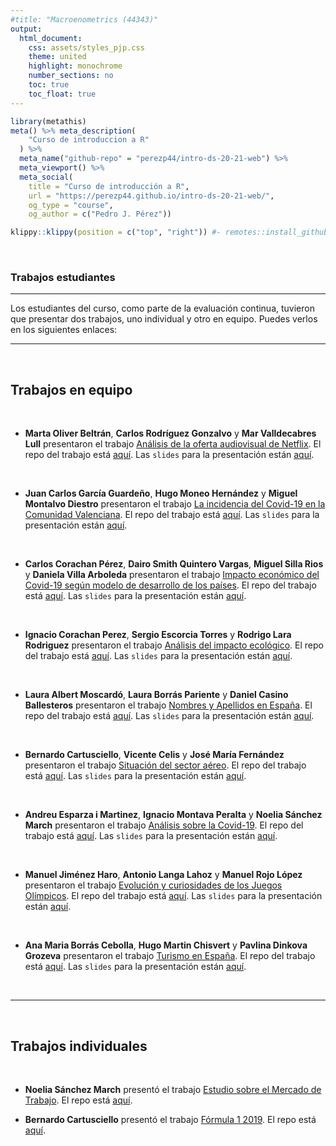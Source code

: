 ```yaml
---
#title: "Macroenometrics (44343)"
output:
  html_document:
    css: assets/styles_pjp.css
    theme: united
    highlight: monochrome 
    number_sections: no
    toc: true
    toc_float: true
---
```



```r
library(metathis)
meta() %>% meta_description(
    "Curso de introduccion a R"
  ) %>% 
  meta_name("github-repo" = "perezp44/intro-ds-20-21-web") %>% 
  meta_viewport() %>% 
  meta_social(
    title = "Curso de introducción a R",
    url = "https://perezp44.github.io/intro-ds-20-21-web/",
    og_type = "course",
    og_author = c("Pedro J. Pérez"))
```



```r
klippy::klippy(position = c("top", "right")) #- remotes::install_github("rlesur/klippy")
```


<br>

### Trabajos estudiantes

-----------------------------------

Los estudiantes del curso, como parte de la evaluación continua, tuvieron que presentar dos trabajos, uno individual y otro en equipo. Puedes verlos en los siguientes enlaces:


-----------------------------------

<br>

## Trabajos en equipo

<br>


- **Marta Oliver Beltrán**, **Carlos Rodríguez Gonzalvo** y **Mar Valldecabres Lull** presentaron el trabajo [Análisis de la oferta audiovisual de Netflix](https://martaoliver.github.io/trabajo_BigData_equipo/){target="_blank"}. El repo del trabajo está [aquí](https://github.com/martaoliver/trabajo_BigData_equipo){target="_blank"}.  Las `slides` para la presentación están [aquí](https://martaoliver.github.io/trabajo_BigData_slides/){target="_blank"}.

<br> 

- **Juan Carlos García Guardeño**, **Hugo Moneo Hernández** y **Miguel Montalvo Diestro** presentaron el trabajo [La incidencia del Covid-19 en la Comunidad Valenciana](https://Miguercios.github.io/trabajo_BigData_equipo/){target="_blank"}. El repo del trabajo está [aquí](https://github.com/Miguercios/trabajo_BigData_equipo){target="_blank"}. Las `slides` para la presentación están [aquí](https://Miguercios.github.io/trabajo_BigData_slides/){target="_blank"}.

<br>

- **Carlos Corachan Pérez**, **Dairo Smith Quintero Vargas**, **Miguel Silla Rios** y **Daniela Villa Arboleda** presentaron el trabajo [Impacto económico del Covid-19 según modelo de desarrollo de los países](https://Daiquin.github.io/trabajo_BigData_equipo/){target="_blank"}. El repo del trabajo está [aquí](https://github.com/Daiquin/trabajo_BigData_equipo){target="_blank"}. Las `slides` para la presentación están [aquí](https://Daiquin.github.io/trabajo_BigData_slides/){target="_blank"}.

<br>

- **Ignacio Corachan Perez**, **Sergio Escorcia Torres** y **Rodrigo Lara Rodriguez** presentaron el trabajo [Análisis del impacto ecológico](https://rodri45l.github.io/trabajo_BigData_equipo/){target="_blank"}. El repo del trabajo está [aquí](https://github.com/rodri45l/trabajo_BigData_equipo){target="_blank"}. Las `slides` para la presentación están [aquí](https://rodri45l.github.io/trabajo_BigData_slides/){target="_blank"}.

<br>


- **Laura Albert Moscardó**, **Laura Borrás Pariente** y **Daniel Casino Ballesteros** presentaron el trabajo [Nombres y Apellidos en España](https://dasdfg098.github.io/trabajo_BigData_equipo/){target="_blank"}. El repo del trabajo está [aquí](https://github.com/dasdfg098/trabajo_BigData_equipo){target="_blank"}. Las `slides` para la presentación están [aquí](https://dasdfg098.github.io/trabajo_BigData_slides/){target="_blank"}.

<br>

- **Bernardo Cartusciello**, **Vicente Celis** y **José María Fernández** presentaron el trabajo [Situación del sector aéreo](https://bernicartusciello.github.io/trabajo_BigData_equipo/){target="_blank"}. El repo del trabajo está [aquí](https://github.com/bernicartusciello/trabajo_BigData_equipo){target="_blank"}. Las `slides` para la presentación están [aquí](https://bernicartusciello.github.io/trabajo_BigData_slides/){target="_blank"}.


<br>

- **Andreu Esparza i Martinez**, **Ignacio Montava Peralta** y **Noelia Sánchez March** presentaron el trabajo [Análisis sobre la Covid-19](https://nosan5.github.io/trabajo_BigData_equipo/){target="_blank"}. El repo del trabajo está [aquí](https://github.com/nosan5/trabajo_BigData_equipo){target="_blank"}. Las `slides` para la presentación están [aquí](https://nosan5.github.io/trabajo_BigData_slides/){target="_blank"}.

<br>

- **Manuel Jiménez Haro**, **Antonio Langa Lahoz** y **Manuel Rojo López** presentaron el trabajo [Evolución y curiosidades de los Juegos Olímpicos](https://manujimenez62.github.io/trabajo_BigData_equipo/){target="_blank"}. El repo del trabajo está [aquí](https://github.com/manujimenez62/trabajo_BigData_equipo){target="_blank"}. Las `slides` para la presentación están [aquí](https://manujimenez62.github.io/trabajo_BigData_slides/){target="_blank"}.


<br>

- **Ana Maria Borrás Cebolla**, **Hugo Martin Chisvert** y **Pavlina Dinkova Grozeva** presentaron el trabajo [Turismo en España](https://xi765.github.io/trabajo_BigData_equipo/){target="_blank"}. El repo del trabajo está [aquí](https://github.com/xi765/trabajo_BigData_equipo){target="_blank"}. Las `slides` para la presentación están [aquí](https://xi765.github.io/trabajo_BigData_slides/){target="_blank"}.



<br>


----------------------------------

<br>

## Trabajos individuales

<br>

- **Noelia Sánchez March** presentó el trabajo [Estudio sobre el Mercado de Trabajo](https://nosan5.github.io/trabajo_BigData/){target="_blank"}. El repo está [aquí](https://github.com/nosan5/trabajo_BigData){target="_blank"}.


- **Bernardo Cartusciello** presentó el trabajo [Fórmula 1 2019](https://bernicartusciello.github.io/trabajo_BigData/){target="_blank"}. El repo está [aquí](https://github.com/bernicartusciello/trabajo_BigData){target="_blank"}.


<br><br><br>


<div class="tocify-extend-page" data-unique="tocify-extend-page" style="height: 0;"></div>

